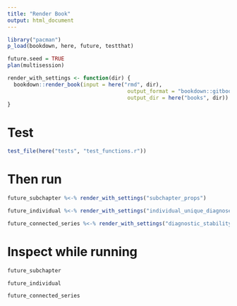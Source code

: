 ```yaml
---
title: "Render Book"
output: html_document
---
```


```r
library("pacman")
p_load(bookdown, here, future, testthat)
```

```r
future.seed = TRUE
plan(multisession)

render_with_settings <- function(dir) {
  bookdown::render_book(input = here("rmd", dir), 
                                      output_format = "bookdown::gitbook",
                                      output_dir = here("books", dir))
}

```

# Test
```r
test_file(here("tests", "test_functions.r"))
```


# Then run
```r
future_subchapter %<-% render_with_settings("subchapter_props")
```

```r
future_individual %<-% render_with_settings("individual_unique_diagnoses")
```

```r
future_connected_series %<-% render_with_settings("diagnostic_stability_in_course")
```


# Inspect while running
```r
future_subchapter
```

```r
future_individual
```

```r
future_connected_series
```





